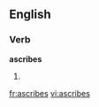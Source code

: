 
==English==

===Verb===
'''ascribes'''

# {{third-person singular of|[[ascribe]]}}

[[fr:ascribes]]
[[vi:ascribes]]